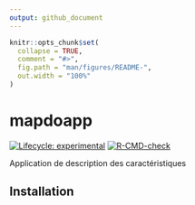 ```yaml
---
output: github_document
---
```


<!-- README.md is generated from README.Rmd. Please edit that file -->

```r
knitr::opts_chunk$set(
  collapse = TRUE,
  comment = "#>",
  fig.path = "man/figures/README-",
  out.width = "100%"
)
```

# mapdoapp

<!-- badges: start -->
[![Lifecycle: experimental](https://img.shields.io/badge/lifecycle-experimental-orange.svg)](https://lifecycle.r-lib.org/articles/stages.html#experimental)
[![R-CMD-check](https://github.com/EVS-GIS/mapdoapp/actions/workflows/R-CMD-check.yaml/badge.svg)](https://github.com/EVS-GIS/mapdoapp/actions/workflows/R-CMD-check.yaml)
<!-- badges: end -->

Application de description des caractéristiques

## Installation

